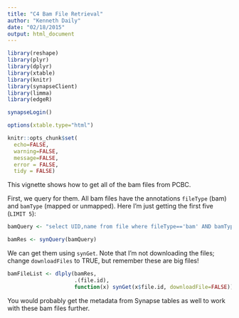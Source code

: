 ```yaml
---
title: "C4 Bam File Retrieval"
author: "Kenneth Daily"
date: "02/18/2015"
output: html_document
---
```


```r
library(reshape)
library(plyr)
library(dplyr)
library(xtable)
library(knitr)
library(synapseClient)
library(limma)
library(edgeR)

synapseLogin()

options(xtable.type="html")

knitr::opts_chunk$set(
  echo=FALSE,
  warning=FALSE,
  message=FALSE,
  error = FALSE,
  tidy = FALSE)
```

This vignette shows how to get all of the bam files from PCBC.

First, we query for them. All bam files have the annotations `fileType` (bam) and `bamType` (mapped or unmapped). Here I'm just getting the first five (`LIMIT 5`):

```r
bamQuery <- "select UID,name from file where fileType=='bam' AND bamType=='mapped' and projectId=='syn1773109' LIMIT 5"

bamRes <- synQuery(bamQuery)
```

We can get them using `synGet`. Note that I'm not downloading the files; change `downloadFiles` to TRUE, but remember these are big files!

```r
bamFileList <- dlply(bamRes,
                     .(file.id),
                     function(x) synGet(x$file.id, downloadFile=FALSE))
```

You would probably get the metadata from Synapse tables as well to work with these bam files further.
